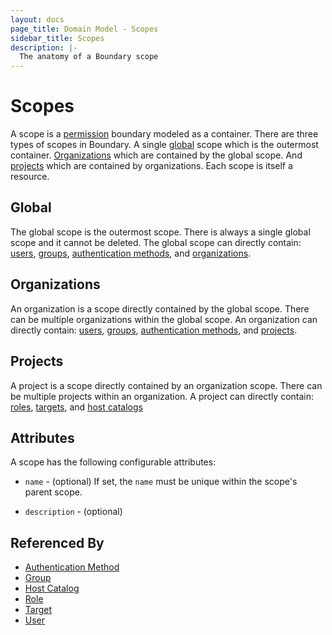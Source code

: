 ```yaml
---
layout: docs
page_title: Domain Model - Scopes
sidebar_title: Scopes
description: |-
  The anatomy of a Boundary scope
---
```


# Scopes

A scope is a [permission][] boundary modeled as a container.
There are three types of scopes in Boundary.
A single [global][] scope which is the outermost container.
[Organizations][] which are contained by the global scope.
And [projects][] which are contained by organizations.
Each scope is itself a resource.

## Global

The global scope is the outermost scope.
There is always a single global scope
and it cannot be deleted.
The global scope can directly contain:
[users][], [groups][], [authentication methods][], and [organizations][].

## Organizations

An organization is a scope directly contained by the global scope.
There can be multiple organizations within the global scope.
An organization can directly contain:
[users][], [groups][], [authentication methods][], and [projects][].

## Projects

A project is a scope directly contained by an organization scope.
There can be multiple projects within an organization.
A project can directly contain:
[roles][], [targets][], and [host catalogs][]

## Attributes

A scope has the following configurable attributes:

- `name` - (optional)
  If set, the `name` must be unique within the scope's parent scope.

- `description` - (optional)

## Referenced By

- [Authentication Method][]
- [Group][]
- [Host Catalog][]
- [Role][]
- [Target][]
- [User][]

[authentication method]: /docs/concepts/domain-model/auth-methods
[authentication methods]: /docs/concepts/domain-model/auth-methods
[global]: /docs/concepts/domain-model/scopes#global
[group]: /docs/concepts/domain-model/groups
[groups]: /docs/concepts/domain-model/groups
[host catalog]: /docs/concepts/domain-model/host-catalogs
[host catalogs]: /docs/concepts/domain-model/host-catalogs
[organization]: /docs/concepts/domain-model/scopes#organizations
[organizations]: /docs/concepts/domain-model/scopes#organizations
[permission]: /docs/concepts/security/permissions
[permissions]: /docs/concepts/security/permissions
[project]: /docs/concepts/domain-model/scopes#projects
[projects]: /docs/concepts/domain-model/scopes#projects
[role]: /docs/concepts/domain-model/roles
[roles]: /docs/concepts/domain-model/roles
[target]: /docs/concepts/domain-model/targets
[targets]: /docs/concepts/domain-model/targets
[user]: /docs/concepts/domain-model/users
[users]: /docs/concepts/domain-model/users
